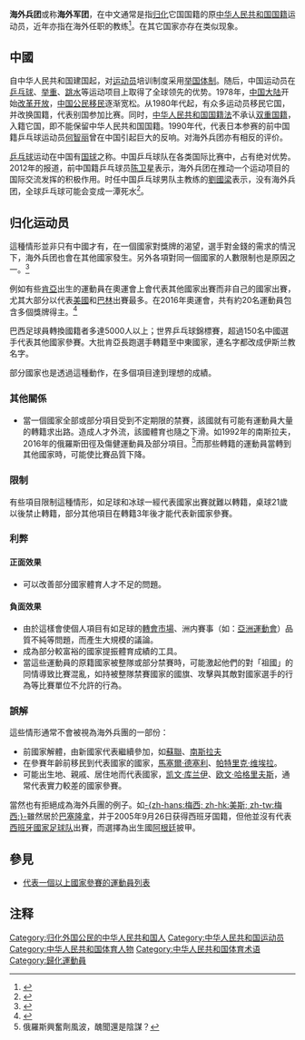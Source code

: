 {{Split|归化运动员|part=yes}}
'''海外兵团'''或称'''海外军团'''，在中文通常是指[[归化|归化]]它国国籍的原[[中华人民共和国国籍|中华人民共和国国籍]]运动员，近年亦指在海外任职的教练<ref>{{Cite web |url=http://sports.sohu.com/20140506/n399168389.shtml |title=“海外兵团”成过去式？ 国乒输出教练变升级版 |accessdate=2015-09-21 |author=作者：郭健 |date=2014-05-06 |work= |publisher=搜狐网 |language=Zh-hans |archive-date=2015-04-13 |archive-url=https://web.archive.org/web/20150413062227/http://sports.sohu.com/20140506/n399168389.shtml |dead-url=no }}</ref>。在其它国家亦存在类似现象。

== 中國 ==
自中华人民共和国建国起，对[[中华人民共和国体育|运动员]]培训制度采用[[举国体制|举国体制]]。随后，中国运动员在[[乒乓球|乒乓球]]、[[举重|举重]]、[[跳水|跳水]]等运动项目上取得了全球领先的优势。1978年，[[中国大陆|中国大陆]]开始[[改革开放|改革开放]]，[[中华人民共和国公民|中国公民]][[移民|移民]]逐渐宽松。从1980年代起，有众多运动员移民它国，并改换国籍，代表别国参加比赛。同时，[[中华人民共和国国籍法|中华人民共和国国籍法]]不承认[[双重国籍|双重国籍]]，入籍它国，即不能保留中华人民共和国国籍。1990年代，代表日本参赛的前中国籍乒乓球运动员[[何智丽|何智丽]]曾在中国引起巨大的反响。对海外兵团亦有相反的评价。

[[中国乒乓球|乒乓球]]运动在中国有[[国球|国球]]之称。中国乒乓球队在各类国际比赛中，占有绝对优势。2012年的报道，前中国籍乒乓球员[[陈卫星|陈卫星]]表示，海外兵团在推动一个运动项目的国际交流发挥的积极作用。时任中国乒乓球男队主教练的[[劉國梁|劉國梁]]表示，没有海外兵团，全球乒乓球可能会变成一潭死水<ref>{{Cite web |url=http://zqb.cyol.com/html/2012-08/05/nw.D110000zgqnb_20120805_1-03.htm |title=从海外兵团到海外使者 |accessdate=2015-09-21 |author=特派记者：慈鑫 |date=2012-08-05 |work= |publisher=中青在线，来源：中国青年报 |language=Zh-hans |archive-date=2012-08-07 |archive-url=https://web.archive.org/web/20120807194343/http://zqb.cyol.com/html/2012-08/05/nw.D110000zgqnb_20120805_1-03.htm |dead-url=no }}</ref>。

== 归化运动员 ==

{{main|归化运动员}}

這種情形並非只有中國才有，在一個國家對獎牌的渴望，選手對金錢的需求的情況下，海外兵团也會在其他國家發生。另外各項對同一個國家的人數限制也是原因之一。<ref>{{cite news |title=運動／國際田總禁止轉國籍　日本批最該管的是中國桌球 |url=http://www.setn.com/News.aspx?NewsID=222848 |accessdate=2017-02-08 |agency= |date=2017-02-08 |archive-date=2017-02-08 |archive-url=https://web.archive.org/web/20170208042139/http://www.setn.com/News.aspx?NewsID=222848 |dead-url=no }}</ref>

例如有些[[肯亞|肯亞]]出生的運動員在奧運會上會代表其他國家出賽而非自己的國家出賽，尤其大部分以代表[[美國|美國]]和[[巴林|巴林]]出賽最多。在2016年奧運會，共有約20名運動員包含多個獎牌得主。<ref>{{cite news |title=杜絕轉籍撈金　IAAF將限縮轉籍規定 |url=http://www.appledaily.com.tw/realtimenews/article/new/20170208/1051256/ |accessdate=2017-02-08 |agency= |date=2017-02-08 |archive-date=2017-04-06 |archive-url=https://web.archive.org/web/20170406021713/http://www.appledaily.com.tw/realtimenews/article/new/20170208/1051256/ |dead-url=no }}</ref>

巴西足球員轉換國籍者多達5000人以上；世界乒乓球錦標賽，超過150名中國選手代表其他國家參賽。大批肯亞長跑選手轉籍至中東國家，連名字都改成伊斯兰教名字。

部分國家也是透過這種動作，在多個項目達到理想的成績。
=== 其他關係 ===
* 當一個國家全部或部分項目受到不定期限的禁賽，該國就有可能有運動員大量的轉籍求出路。造成人才外流，該國體育也隨之下滑。如1992年的南斯拉夫，2016年的俄羅斯田徑及傷健運動員及部分項目。<ref>俄羅斯興奮劑風波，醜聞還是陰謀？</ref>而那些轉籍的運動員當轉到其他國家時，可能使比賽品質下降。

=== 限制 ===
有些項目限制這種情形，如足球和冰球一經代表國家出賽就難以轉籍，桌球21歲以後禁止轉籍，部分其他項目在轉籍3年後才能代表新國家參賽。

=== 利弊 ===
====正面效果====
* 可以改善部分國家體育人才不足的問題。
====負面效果====
* 由於這樣會使個人項目有如足球的[[轉會_(足球)|轉會市場]]、洲内賽事（如：[[亞洲運動會|亞洲運動會]]）品質不純等問題，而產生大規模的議論。
* 成為部分較富裕的國家提振體育成績的工具。
* 當這些運動員的原籍國家被整隊或部分禁賽時，可能激起他們的對「祖國」的同情導致比賽混亂，如持被整隊禁賽國家的國旗、攻擊與其敵對國家選手的行為等比賽單位不允許的行為。

=== 誤解 ===
這些情形通常不會被視為海外兵團的一部份：
* 前國家解體，由新國家代表繼續參加，如[[蘇聯|蘇聯]]、[[南斯拉夫|南斯拉夫]]
* 在參賽年齡前移民到代表國家的國家，[[馬塞爾·德塞利|馬塞爾·德塞利]]、[[帕特里克·维埃拉|帕特里克·维埃拉]]。
* 可能出生地、親戚、居住地而代表國家，[[凯文·库兰伊|凯文·库兰伊]]、[[欧文·哈格里夫斯|欧文·哈格里夫斯]]，通常代表實力較差的國家參賽。

當然也有拒絕成為海外兵團的例子。如[[利昂内尔·梅西|-{zh-hans:梅西; zh-hk:美斯; zh-tw:梅西;}-]]雖然居於[[巴塞隆拿|巴塞隆拿]]，并于2005年9月26日获得西班牙国籍，但他並沒有代表[[西班牙國家足球队|西班牙國家足球队]]出賽，而選擇為出生國[[阿根廷國家足球隊|阿根廷]]披甲。

== 參見 ==
* [[代表一個以上國家參賽的運動員列表|代表一個以上國家參賽的運動員列表]]

== 注释 ==
{{Reflist}}

[[Category:归化外国公民的中华人民共和国人|Category:归化外国公民的中华人民共和国人]]
[[Category:中华人民共和国运动员|Category:中华人民共和国运动员]]
[[Category:中华人民共和国体育人物|Category:中华人民共和国体育人物]]
[[Category:中华人民共和国体育术语|Category:中华人民共和国体育术语]]
[[Category:歸化運動員|Category:歸化運動員]]